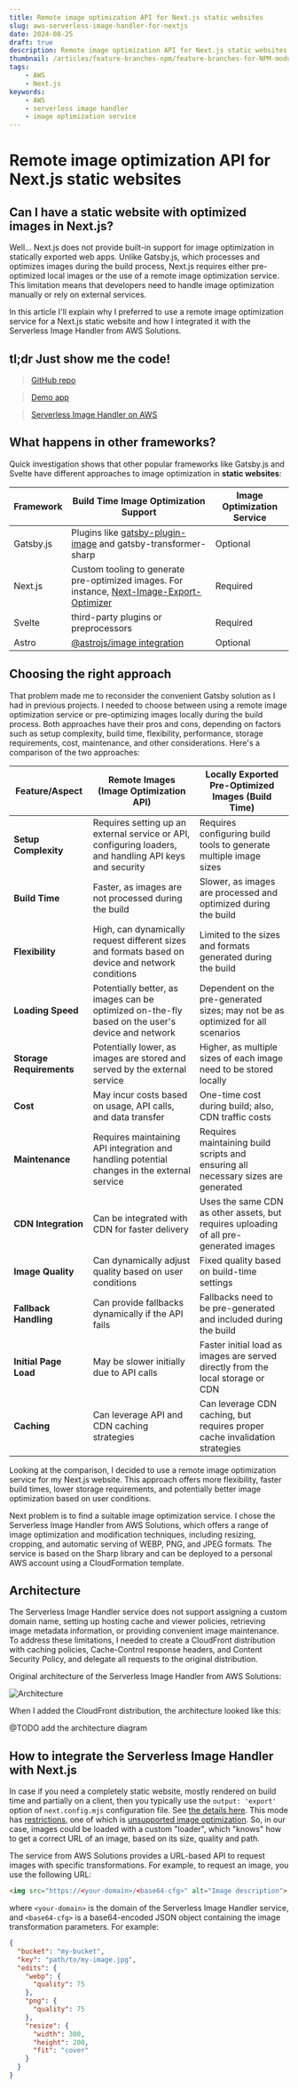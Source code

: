 ```yaml
---
title: Remote image optimization API for Next.js static websites
slug: aws-serverless-image-handler-for-nextjs
date: 2024-08-25
draft: true
description: Remote image optimization API for Next.js static websites
thumbnail: /articles/feature-branches-npm/feature-branches-for-NPM-modules.png
tags:
    - AWS
    - Next.js
keywords:
    - AWS
    - serverless image handler
    - image optimization service
---
```


# Remote image optimization API for Next.js static websites

## Can I have a static website with optimized images in Next.js?

Well... Next.js does not provide built-in support for image optimization in statically exported web apps. Unlike Gatsby.js, which processes and optimizes images during the build process, Next.js requires either pre-optimized local images or the use of a remote image optimization service. This limitation means that developers need to handle image optimization manually or rely on external services.

In this article I'll explain why I preferred to use a remote image optimization service for a Next.js static website and how I integrated it with the Serverless Image Handler from AWS Solutions.

## tl;dr Just show me the code!

> [GitHub repo](https://github.com/AlexeyPopovUA/nextjs-remote-images/)

> [Demo app](https://nextjs-remote-images.examples.oleksiipopov.com/)

> [Serverless Image Handler on AWS](https://aws.amazon.com/solutions/implementations/serverless-image-handler/)

## What happens in other frameworks?

Quick investigation shows that other popular frameworks like Gatsby.js and Svelte have different approaches to image optimization in **static websites**:

| Framework | Build Time Image Optimization Support                                                                                                                        | Image Optimization Service |
|-----------|--------------------------------------------------------------------------------------------------------------------------------------------------------------|----------------------------|
| Gatsby.js | Plugins like [gatsby-plugin-image](https://www.gatsbyjs.com/plugins/gatsby-plugin-image/) and gatsby-transformer-sharp                                       | Optional                   |
| Next.js   | Custom tooling to generate pre-optimized images. For instance, [Next-Image-Export-Optimizer](https://github.com/Niels-IO/next-image-export-optimizer#readme) | Required                   |
| Svelte    | third-party plugins or preprocessors                                                                                                                         | Required                   |
| Astro     | [@astrojs/image integration](https://docs.astro.build/en/guides/images/)                                                                                     | Optional                   |

## Choosing the right approach

That problem made me to reconsider the convenient Gatsby solution as I had in previous projects. I needed to choose between using a remote image optimization service or pre-optimizing images locally during the build process. Both approaches have their pros and cons, depending on factors such as setup complexity, build time, flexibility, performance, storage requirements, cost, maintenance, and other considerations. Here's a comparison of the two approaches:

| Feature/Aspect           | Remote Images (Image Optimization API)                                                                  | Locally Exported Pre-Optimized Images (Build Time)                                    |
|--------------------------|---------------------------------------------------------------------------------------------------------|---------------------------------------------------------------------------------------|
| **Setup Complexity**     | Requires setting up an external service or API, configuring loaders, and handling API keys and security | Requires configuring build tools to generate multiple image sizes                     |
| **Build Time**           | Faster, as images are not processed during the build                                                    | Slower, as images are processed and optimized during the build                        |
| **Flexibility**          | High, can dynamically request different sizes and formats based on device and network conditions        | Limited to the sizes and formats generated during the build                           |
| **Loading Speed**        | Potentially better, as images can be optimized on-the-fly based on the user's device and network        | Dependent on the pre-generated sizes; may not be as optimized for all scenarios       |
| **Storage Requirements** | Potentially lower, as images are stored and served by the external service                              | Higher, as multiple sizes of each image need to be stored locally                     |
| **Cost**                 | May incur costs based on usage, API calls, and data transfer                                            | One-time cost during build; also, CDN traffic costs                                   |
| **Maintenance**          | Requires maintaining API integration and handling potential changes in the external service             | Requires maintaining build scripts and ensuring all necessary sizes are generated     |
| **CDN Integration**      | Can be integrated with CDN for faster delivery                                                          | Uses the same CDN as other assets, but requires uploading of all pre-generated images |
| **Image Quality**        | Can dynamically adjust quality based on user conditions                                                 | Fixed quality based on build-time settings                                            |
| **Fallback Handling**    | Can provide fallbacks dynamically if the API fails                                                      | Fallbacks need to be pre-generated and included during the build                      |
| **Initial Page Load**    | May be slower initially due to API calls                                                                | Faster initial load as images are served directly from the local storage or CDN       |
| **Caching**              | Can leverage API and CDN caching strategies                                                             | Can leverage CDN caching, but requires proper cache invalidation strategies           |

Looking at the comparison, I decided to use a remote image optimization service for my Next.js website. This approach offers more flexibility, faster build times, lower storage requirements, and potentially better image optimization based on user conditions.

Next problem is to find a suitable image optimization service. I chose the Serverless Image Handler from AWS Solutions, which offers a range of image optimization and modification techniques, including resizing, cropping, and automatic serving of WEBP, PNG, and JPEG formats. The service is based on the Sharp library and can be deployed to a personal AWS account using a CloudFormation template.

## Architecture

The Serverless Image Handler service does not support assigning a custom domain name, setting up hosting cache and viewer policies, retrieving image metadata information, or providing convenient image maintenance. To address these limitations, I needed to create a CloudFront distribution with caching policies, Cache-Control response headers, and Content Security Policy, and delegate all requests to the original distribution.

Original architecture of the Serverless Image Handler from AWS Solutions:

![Architecture](/articles/nextjs-images/architecture.png "Architecture (© AWS Solutions)")

When I added the CloudFront distribution, the architecture looked like this:

@TODO add the architecture diagram

## How to integrate the Serverless Image Handler with Next.js

In case if you need a completely static website, mostly rendered on build time and partially on a client, then you typically use the ```output: 'export'``` option of ```next.config.mjs``` configuration file. See [the details here](https://nextjs.org/docs/app/building-your-application/deploying/static-exports). This mode has [restrictions](https://nextjs.org/docs/app/building-your-application/deploying/static-exports#unsupported-features), one of which is [unsupported image optimization](https://nextjs.org/docs/app/building-your-application/deploying/static-exports#image-optimization). So, in our case, images could be loaded with a custom "loader", which "knows" how to get a correct URL of an image, based on its size, quality and path. 

The service from AWS Solutions provides a URL-based API to request images with specific transformations. For example, to request an image, you use the following URL:

```html
<img src="https://<your-domain>/<base64-cfg>" alt="Image description">
```

where `<your-domain>` is the domain of the Serverless Image Handler service, and `<base64-cfg>` is a base64-encoded JSON object containing the image transformation parameters. For example:

```json
{
  "bucket": "my-bucket",
  "key": "path/to/my-image.jpg",
  "edits": {
    "webp": {
      "quality": 75
    },
    "png": {
      "quality": 75
    },
    "resize": {
      "width": 300,
      "height": 200,
      "fit": "cover"
    }
  }
}
```


